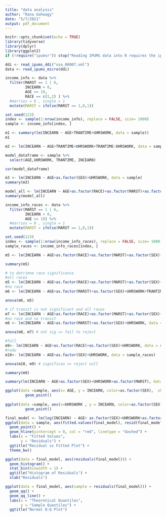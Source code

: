 ```yaml
---
title: "data analysis"
author: "Rana Gahwagy"
date: "5/7/2021"
output: pdf_document
---
```


```r
knitr::opts_chunk$set(echo = TRUE)
library(tidyverse)
library(dplyr)
library(ggplot2)
if (!require("ipumsr")) stop("Reading IPUMS data into R requires the ipumsr package. It can be installed using the following command: install.packages('ipumsr')")

ddi <- read_ipums_ddi("usa_00007.xml")
data <- read_ipums_micro(ddi)
```

```r
income_info <- data %>%
  filter(MARST == 1 | 6, 
         INCEARN > 0, 
         AGE >= 18, 
         RACE == c(1,2) ) %>%
  #marries = 0 , single = 1
  mutate(MARST = ifelse(MARST == 1,0,1))


```

```r
set.seed(123)
index <- sample(1:nrow(income_info), replace = FALSE, size= 1000)
sample <- income_info[index, ]
```

```r
m1 <- summary(lm(INCEARN ~ AGE+TRANTIME+UHRSWORK, data = sample))
m1
```

```r
m2 <- lm(INCEARN ~ AGE+TRANTIME+UHRSWORK+TRANTIME:UHRSWORK, data = sample)

```

```r
model_dataframe <- sample %>% 
  select(AGE,UHRSWORK, TRANTIME, INCEARN)

cor(model_dataframe)
```

```r
m3 <- lm(INCEARN ~ AGE+as.factor(SEX)+UHRSWORK, data = sample)
summary(m3)
```
```r
model_all <- lm(INCEARN ~ AGE+as.factor(RACE)+as.factor(MARST)+as.factor(SEX)+UHRSWORK+TRANTIME, data = sample)
summary(model_all)
```
```r
income_info_races <- data %>%
  filter(MARST == 1 | 6, 
         INCEARN > 0, 
         AGE >= 18) %>%
  #marries = 0 , single = 1
  mutate(MARST = ifelse(MARST == 1,0,1))

set.seed(123)
index <- sample(1:nrow(income_info_races), replace = FALSE, size= 1000)
sample_races <- income_info_races[index, ]

m5 <- lm(INCEARN ~ AGE+as.factor(RACE)+as.factor(MARST)+as.factor(SEX)+UHRSWORK+TRANTIME, data = sample_races)

summary(m5)

```
```r
# to detrimne race significance 
#all races
m5 <- lm(INCEARN ~ AGE+as.factor(RACE)+as.factor(MARST)+as.factor(SEX)+UHRSWORK+TRANTIME, data = sample_races)
#no race 
m6 <- lm(INCEARN ~ AGE+as.factor(MARST)+as.factor(SEX)+UHRSWORK+TRANTIME, data = sample_races)

anova(m6, m5) 
```

```r
# if transit is not significant and all races
m7 <- lm(INCEARN ~ AGE+as.factor(RACE)+as.factor(MARST)+as.factor(SEX)+UHRSWORK, data = sample_races)
#no race and no transit 
m8 <- lm(INCEARN ~ AGE+as.factor(MARST)+as.factor(SEX)+UHRSWORK, data = sample_races)

anova(m8, m7) # not sig => fail to reject 

```

```r
#full
m9<- lm(INCEARN ~ AGE+as.factor(RACE)+as.factor(SEX)+UHRSWORK, data = sample_races)
#redu
m10<- lm(INCEARN ~ AGE+as.factor(SEX)+UHRSWORK, data = sample_races)

anova(m10, m9) # significan => reject null 
```

```r

summary(m9)
```
```r
summary(lm(INCEARN ~ AGE+as.factor(SEX)+UHRSWORK+as.factor(MARST), data = sample))
```

```r
ggplot(data =sample, aes(x= AGE, y = INCEARN, color=as.factor(SEX),  shape= as.factor(MARST ))) + 
         geom_point() 
       
ggplot(data =sample, aes(x=UHRSWORK , y = INCEARN, color=as.factor(SEX),  shape= as.factor(MARST ))) + 
         geom_point()
```

```r
final_model <- lm(log(INCEARN) ~ AGE+ as.factor(SEX)+UHRSWORK+as.factor(MARST), data = sample)
ggplot(data = sample, aes(fitted.values(final_model), resid(final_model))) +
  geom_point() +
  geom_hline(yintercept = 0, col = "red", linetype = "dashed") +
  labs(x = "Fitted Values",
       y = "Residuals") +
  ggtitle("Residual vs Fitted Plot") +
  theme_bw()

ggplot(data = final_model, aes(residuals(final_model))) + 
  geom_histogram() +
  stat_bin(binwidth = 1) +
  ggtitle("Histogram of Residuals") + 
  xlab("Residuals")

ggplot(data = final_model, aes(sample = residuals(final_model))) +
  geom_qq() +
  geom_qq_line() +
  labs(x = "Theoretical Quantiles",
       y = "Sample Quantiles") +
  ggtitle("Normal Q-Q Plot")


```

